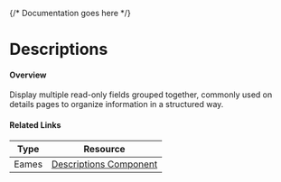 

<Meta of={DescriptionsStories} />

{/* Documentation goes here */}

# Descriptions

#### Overview

Display multiple read-only fields grouped together, commonly used on details pages to organize information in a structured way. 


#### Related Links

| Type  | Resource                                                                                                                                               |
| ----- | ------------------------------------------------------------------------------------------------------------------------------------------------------ |
| Eames | [Descriptions Component](https://www.figma.com/design/veXnmignQnJz8StIq10VJ5/Eames-2.0---Foundations-%26-Components?node-id=407-297&node-type=canvas&t=B6HJWqqDsUOypZQj-0) |



<Canvas meta={DescriptionsStories.default} />
